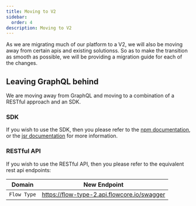 ```yaml
---
title: Moving to V2
sidebar:
  order: 4
description: Moving to V2
---
```


As we are migrating much of our platform to a V2, we will also be moving away from certain apis and existing solutionss.
So as to make the transition as smooth as possible, we will be providing a migration guide for each of the changes.


## Leaving GraphQL behind
We are moving away from GraphQL and moving to a combination of a RESTful approach and an SDK.


### SDK
If you wish to use the SDK, then you please refer to the [npm documentation](https://www.npmjs.com/package/@flowcore/sdk), or the [jsr documentation](https://flowcore.github.io/jsr/) for more information.


### RESTful API
If you wish to use the RESTful API, then you please refer to the equivalent rest api endpoints:

|Domain|New Endpoint|
|---|---|
|`Flow Type`| https://flow-type-2.api.flowcore.io/swagger|
